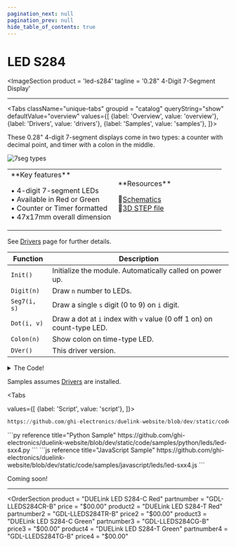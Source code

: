 ```yaml
---
pagination_next: null
pagination_prev: null
hide_table_of_contents: true
---
```



# LED S284

<ImageSection
    product = 'led-s284'
    tagline = '0.28" 4-Digit 7-Segment Display'
></ImageSection>

---

<Tabs className="unique-tabs" groupid = "catalog" queryString="show" defaultValue="overview"
  values={[
    {label: 'Overview', value: 'overview'},
    {label: 'Drivers', value: 'drivers'},
    {label: 'Samples', value: 'samples'},
  ]}>

<TabItem value="overview">

These 0.28" 4-digit 7-segment displays come in two types: a counter with decimal point, and timer with a colon in the middle.

![7seg types](pathname:///img/led-7seg-time-count.png)


<table><td width='50%'>
**Key features**

• 4-digit 7-segment LEDs<br/>
• Available in Red or Green<br/>
• Counter or Timer formatted<br/>
• 47x17mm overall dimension<br/>

</td><td width='50%'>
**Resources**
 
📄[Schematics](pathname:///sch/gdl-lleds284-b.pdf)<br/>
🔩[3D STEP file](pathname:///3d/gdl-lleds284-b.step)<br/>

</td></table>

</TabItem>

<TabItem value="drivers">

See [Drivers](../../engine/drivers) page for further details.

 Function | Description          
 --- | --- 
 `Init()`  | Initialize the module. Automatically called on power up.
 `Digit(n)`  | Draw `n` number to LEDs. 
 `Seg7(i, s)`  | Draw a single `s` digit (0 to 9) on `i` digit. 
 `Dot(i, v)`  | Draw a dot at `i` index with `v` value (0 off 1 on) on count-type LED.
 `Colon(n)`  | Show colon on time-type LED. 
 `DVer()`  | This driver version.

<details>
  <summary>The Code!</summary>



```py reference title="LED S284 Driver"
https://github.com/ghi-electronics/duelink-website/blob/dev/static/code/drivers/leds/led-sxx4.txt
```

</details>
</TabItem>

<TabItem value="samples">

Samples assumes [Drivers](../../engine/drivers) are installed.

<Tabs

  values={[
    {label: 'Script', value: 'script'},
]}>

<TabItem value="script">

```py reference title="Script Sample"
https://github.com/ghi-electronics/duelink-website/blob/dev/static/code/samples/script/leds/led-sxx4.txt
```
</TabItem>

<TabItem value="py">
```py reference title="Python Sample"
https://github.com/ghi-electronics/duelink-website/blob/dev/static/code/samples/python/leds/led-sxx4.py
```
</TabItem>

<TabItem value="js">
```js reference title="JavaScript Sample"
https://github.com/ghi-electronics/duelink-website/blob/dev/static/code/samples/javascript/leds/led-sxx4.js
```

</TabItem>

</Tabs>

</TabItem>

<TabItem value="projects">Coming soon!</TabItem>

</Tabs>

---

<OrderSection
    product = "DUELink LED S284-C Red"
    partnumber = "GDL-LLEDS284CR-B"
    price = "$00.00"
    product2 = "DUELink LED S284-T Red"
    partnumber2 = "GDL-LLEDS284TR-B"
    price2 = "$00.00"
    product3 = "DUELink LED S284-C Green"
    partnumber3 = "GDL-LLEDS284CG-B"
    price3 = "$00.00"
    product4 = "DUELink LED S284-T Green"
    partnumber4 = "GDL-LLEDS284TG-B"
    price4 = "$00.00"
></OrderSection>

